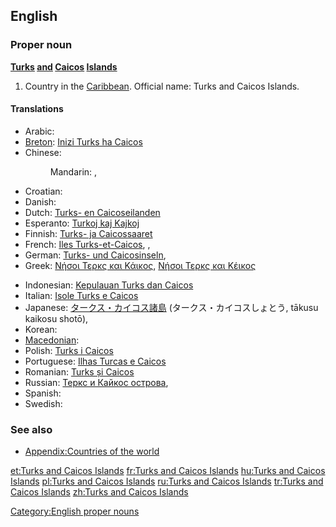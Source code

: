 {{wikipedia}}
==English==

===Proper noun===
'''[[Turks]] [[and]] [[Caicos]] [[Island]]s'''

# Country in the [[Caribbean]]. Official name: Turks and Caicos Islands.

====Translations====
{{trans-top|country in the Caribbean}}
* Arabic: {{t|ar|جزر تركس وكايكوس|f|p|tr=júzur tarks wa-kaykus|sc=Arab}}
* [[Breton]]: [[Inizi Turks ha Caicos]]
* Chinese:
*: Mandarin: {{t|cmn|特克斯和凱科斯群島|sc=Hani}}, {{t|cmn|特克斯和凯科斯群岛|tr=Tèkèsī hé Kǎikēsī qúndǎo|sc=Hani}}
* Croatian: {{t|hr|Otoci Turks i Caicos}}
* Danish: {{t|da|Turks- og Caicosøerne}}
* Dutch: [[Turks- en Caicoseilanden]]
* Esperanto: [[Turkoj kaj Kajkoj]]
* Finnish: [[Turks- ja Caicossaaret]]
* French: [[Iles Turks-et-Caicos]], {{t|fr|îles Turques-et-Caïques|f|p}}, {{t|fr|îles Turks-et-Caïcos|f|p}}
* German: [[Turks- und Caicosinseln]], {{t|de|Turks- und Caicosinseln|f|p}}
* Greek: [[Νήσοι Τερκς και Κάικος]], [[Νήσοι Τερκς και Κέικος]]
{{trans-mid}}
* Indonesian: [[Kepulauan Turks dan Caicos]]
* Italian: [[Isole Turks e Caicos]]
* Japanese: [[タークス・カイコス諸島]] (タークス・カイコスしょとう, tākusu kaikosu shotō), {{t|ja|タークス・カイコス諸島|tr=Tākusu-Kaikosu-shotō|sc=Jpan}}
* Korean: {{t|ko|터크스 케이커스 제도|tr=Teokeuseu Keikeoseu jedo|sc=Kore}}
* [[Macedonian]]: {{t|mk|Туркс и Кајкос|tr=Túrks i Kájkos}}
* Polish: [[Turks i Caicos]]
* Portuguese: [[Ilhas Turcas e Caicos]]
* Romanian: [[Turks și Caicos]]
* Russian: [[Теркс и Кайкос острова]], {{t|ru|острова Тёркс и Кайкос|m|p|tr=ostrová Tjorks i Kájkos|sc=Cyrl}}
* Spanish: {{t+|es|Islas Turcas y Caicos}}
* Swedish: {{t|sv|Turks- och Caicosöarna}}
{{trans-bottom}}

===See also===
* [[Appendix:Countries of the world]]

[[Category:English proper nouns]]

[[et:Turks and Caicos Islands]]
[[fr:Turks and Caicos Islands]]
[[hu:Turks and Caicos Islands]]
[[pl:Turks and Caicos Islands]]
[[ru:Turks and Caicos Islands]]
[[tr:Turks and Caicos Islands]]
[[zh:Turks and Caicos Islands]]